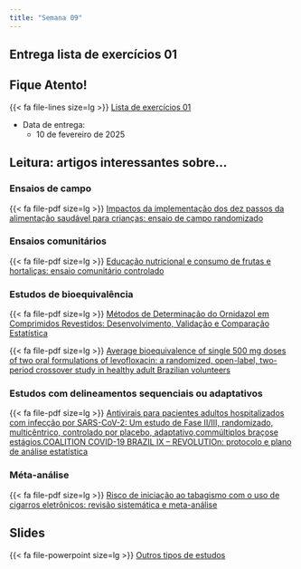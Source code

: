 ```yaml
---
title: "Semana 09"
---
```


## Entrega lista de exercícios 01

::: callout-important

## Fique Atento!

{{< fa file-lines size=lg >}} [Lista de exercícios 01](/exercicios/lista01.html "Lista de exercícios 01"){aria-label="Lista de exercícios 01"} 

-   Data de entrega:
    -   10 de fevereiro de 2025
:::



## Leitura: artigos interessantes sobre...

### Ensaios de campo

{{< fa file-pdf size=lg >}} [Impactos da implementação dos dez passos da alimentação saudável para crianças: ensaio de campo randomizado](/artigos/artigo_ensaio_campo.pdf)

### Ensaios comunitários

{{< fa file-pdf size=lg >}} [Educação nutricional e consumo de frutas e hortaliças: ensaio comunitário controlado](/artigos/artigo_ensaio_comunitários.pdf)


### Estudos de bioequivalência

{{< fa file-pdf size=lg >}} [Métodos de Determinação do Ornidazol em Comprimidos Revestidos: Desenvolvimento, Validação e Comparação Estatística](/artigos/artigo_bioequivalencia.pdf)

{{< fa file-pdf size=lg >}} [Average bioequivalence of single 500 mg doses of two oral formulations of levofloxacin: a randomized, open-label, two-period crossover study in healthy adult Brazilian volunteers](/artigos/artigo_bioequivalencia_2.pdf)

### Estudos com delineamentos sequenciais ou adaptativos

{{< fa file-pdf size=lg >}} [Antivirais para pacientes adultos hospitalizados com infecção por SARS-CoV-2: Um estudo de Fase II/III, randomizado, multicêntrico, controlado por placebo, adaptativo,commúltiplos braçose estágios.COALITION COVID-19 BRAZIL IX – REVOLUTIOn: protocolo e plano de análise estatística](/artigos/artigo_ensaio_adaptativo.pdf)

### Méta-análise

{{< fa file-pdf size=lg >}} [Risco de iniciação ao tabagismo com o uso de cigarros eletrônicos: revisão sistemática e meta-análise](/artigos/artigo_metaanalise.pdf)

## Slides

{{< fa file-powerpoint size=lg >}} [Outros tipos de estudos](/aulas/Planejamento/#outros-tipos-de-estudo "Outros tipos de estudo"){aria-label="Outros tipos de estudo"}